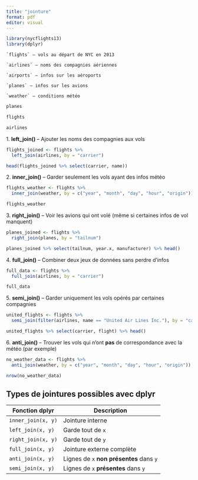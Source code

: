 ```yaml
---
title: "jointure"
format: pdf
editor: visual
---
```


```r
library(nycflights13)
library(dplyr)
```

```         
`flights` — vols au départ de NYC en 2013

`airlines` — noms des compagnies aériennes

`airports` — infos sur les aéroports

`planes` — infos sur les avions

`weather` — conditions météo
```

```r
planes
```

```r
flights
```

```r
airlines
```

1\. **left_join()** – Ajouter les noms des compagnies aux vols

```r
flights_joined <- flights %>%
  left_join(airlines, by = "carrier")

head(flights_joined %>% select(carrier, name))
```

2\. **inner_join()** – Garder seulement les vols ayant des infos météo

```r
flights_weather <- flights %>%
  inner_join(weather, by = c("year", "month", "day", "hour", "origin"))

flights_weather
```

3\. **right_join()** – Voir les avions qui ont volé (même si certaines infos de vol manquent)

```r
planes_joined <- flights %>%
  right_join(planes, by = "tailnum")

planes_joined %>% select(tailnum, year.x, manufacturer) %>% head()
```

4\. **full_join()** – Combiner deux jeux de données sans perdre d’infos

```r
full_data <- flights %>%
  full_join(airlines, by = "carrier")

full_data 

```

5\. **semi_join()** – Garder uniquement les vols opérés par certaines compagnies

```r
united_flights <- flights %>%
  semi_join(filter(airlines, name == "United Air Lines Inc."), by = "carrier")

united_flights %>% select(carrier, flight) %>% head()

```

6\. **anti_join()** – Trouver les vols qui n’ont **pas** de correspondance avec la météo (par exemple)

```r
no_weather_data <- flights %>%
  anti_join(weather, by = c("year", "month", "day", "hour", "origin"))

nrow(no_weather_data)

```

## Types de jointures possibles avec dplyr

| Fonction dplyr     | Description                              |
|--------------------|------------------------------------------|
| `inner_join(x, y)` | Jointure interne                         |
| `left_join(x, y)`  | Garde tout de `x`                        |
| `right_join(x, y)` | Garde tout de `y`                        |
| `full_join(x, y)`  | Jointure externe complète                |
| `anti_join(x, y)`  | Lignes de `x` **non présentes** dans `y` |
| `semi_join(x, y)`  | Lignes de `x` **présentes** dans `y`     |
